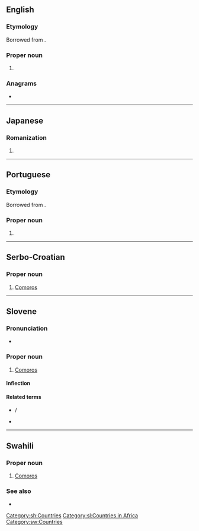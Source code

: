 {{also|komori|kōmori}}
==English==

===Etymology===
Borrowed from {{bor|en|ja|小森|tr=Komori}}.

===Proper noun===
{{en-proper noun}}

# {{surname|en|from=Japanese}}

===Anagrams===
* {{anagrams|en|a=ikmoor|Moriko}}

----

==Japanese==

===Romanization===
{{ja-romaji}}

# {{ja-romanization of|こもり}}

----

==Portuguese==

===Etymology===
Borrowed from {{bor|pt|ja|小森|tr=Komori}}.

===Proper noun===
{{pt-proper noun|m|g2=f}}

# {{surname|pt|from=Japanese}}

----

==Serbo-Croatian==

===Proper noun===
{{sh-proper noun|g=m-p}}

# [[Comoros]]

[[Category:sh:Countries]]

----

==Slovene==

===Pronunciation===
* {{sl-IPA|Komọ̑ri}}

===Proper noun===
{{sl-proper noun|Komọ̑ri|m-p}}

# [[Comoros]]

====Inflection====
{{sl-decl-noun-m|Komór|n=pl}}

====Related terms====
* {{l|sl|Komórčan}} / {{l|sl|Komórčanka}}
* {{l|sl|komórski}}

[[Category:sl:Countries in Africa]]

----

==Swahili==

===Proper noun===
{{head|sw|proper noun}}

# [[Comoros]]

===See also===
* {{list:countries of Africa/sw}}

[[Category:sw:Countries]]